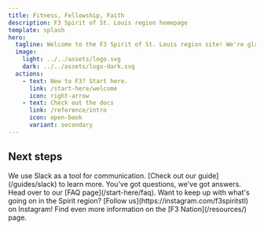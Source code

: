 ```yaml
---
title: Fitness, Fellowship, Faith
description: F3 Spirit of St. Louis region homepage
template: splash
hero:
  tagline: Welcome to the F3 Spirit of St. Louis region site! We're glad you're here.
  image:
    light: ../../assets/logo.svg
    dark: ../../assets/logo-dark.svg
  actions:
    - text: New to F3? Start here.
      link: /start-here/welcome
      icon: right-arrow
    - text: Check out the docs
      link: /reference/intro
      icon: open-book
      variant: secondary
---
```



## Next steps

<CardGrid>
	<Card title="Join us on Slack" icon="slack">
        We use Slack as a tool for communication. [Check out our guide](/guides/slack) to learn more.
	</Card>
	<Card title="FAQs" icon="information">
		You've got questions, we've got answers. Head over to our [FAQ page](/start-here/faq).
	</Card>
	<Card title="Connect with us" icon="instagram">
        Want to keep up with what's going on in the Spirit region? [Follow us](https://instagram.com/f3spiritstl) on Instagram!
	</Card>
	<Card title="F3 Nation" icon="rocket">
        Find even more information on the [F3 Nation](/resources/) page.
	</Card>
</CardGrid>
